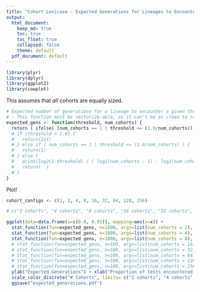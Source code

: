 ```yaml
---
title: "Cohort Lexicase - Expected Generations for Lineages to Encounter T% of the Test Case Set"
output: 
  html_document: 
    keep_md: true
    toc: true
    toc_float: true
    collapsed: false
    theme: default
  pdf_document: default
---
```


```r
library(plyr)
library(dplyr)
library(ggplot2)
library(cowplot)
```

This assumes that _all_ cohorts are equally sized.

```r
# Expected number of generations for a lineage to encounter a given threshold (e.g., 1/2 or 1/3, etc) of test cases at a given number of (equally sized) cohorts.
# - This function must be vectorize-able, so it can't be as clean to read as I'd like.
expected_gens <- function(threshold, num_cohorts) {
  return ( ifelse( (num_cohorts == 1 | threshold <= (1.0/num_cohorts)), 1, log2(1-threshold) / ( log2(num_cohorts - 1) - log2(num_cohorts) ) ) )
  # if (threshold > 1.0) {
  #   return(Inf)
  # } else if ( num_cohorts == 1 | threshold <= (1.0/num_cohorts) ) { 
  #   return(1)
  # } else {
  #   print(log2(1-threshold) / ( log2(num_cohorts - 1) - log2(num_cohorts) ))
  #   return(  )  
  # }
}

```

Plot!

```r

cohort_configs <- c(1, 2, 4, 8, 16, 32, 64, 128, 256)

# c("2 cohorts", "4 cohorts", "8 cohorts", "16 cohorts", "32 cohorts", "64 cohorts", "128 cohorts", "256 cohorts")

ggplot(data=data.frame(x=c(0.0, 0.95)), mapping=aes(x=x)) +
  stat_function(fun=expected_gens, n=1000, args=list(num_cohorts = 2), aes(colour="2 cohorts")) +
  stat_function(fun=expected_gens, n=1000, args=list(num_cohorts = 4), aes(colour="4 cohorts")) +
  stat_function(fun=expected_gens, n=1000, args=list(num_cohorts = 8), aes(colour="8 cohorts")) +
  # stat_function(fun=expected_gens, n=100, args=list(num_cohorts = 16), aes(colour="16 cohorts")) +
  # stat_function(fun=expected_gens, n=100, args=list(num_cohorts = 32), aes(colour="32 cohorts")) +
  # stat_function(fun=expected_gens, n=100, args=list(num_cohorts = 64), aes(colour="64 cohorts")) +
  # stat_function(fun=expected_gens, n=100, args=list(num_cohorts = 128), aes(colour="128 cohorts")) +
  # stat_function(fun=expected_gens, n=100, args=list(num_cohorts = 256), aes(colour="256 cohorts")) +
  ylab("Expected Generations") + xlab("Proportion of tests encountered by a lineage") +
  scale_color_discrete("# Cohorts", limits= c("2 cohorts", "4 cohorts", "8 cohorts")) + 
  ggsave("expected_generations.pdf")

```
